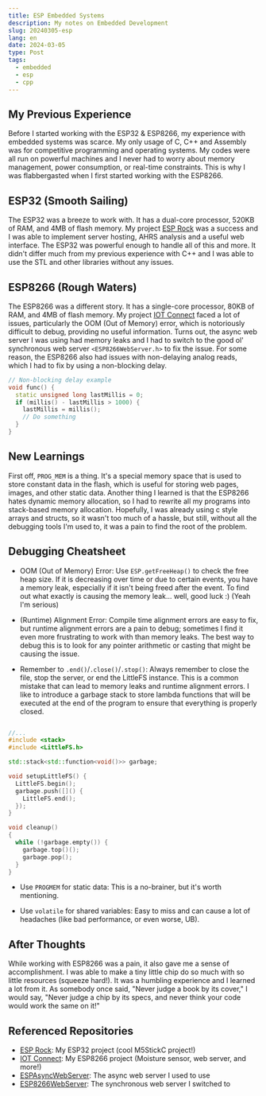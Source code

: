 ```yaml
---
title: ESP Embedded Systems
description: My notes on Embedded Development
slug: 20240305-esp
lang: en
date: 2024-03-05
type: Post
tags:
  - embedded
  - esp
  - cpp
---
```


## My Previous Experience

Before I started working with the ESP32 & ESP8266, my experience with embedded systems was scarce. My only usage of
C, C++ and Assembly was for competitive programming and operating systems. My codes were all run on powerful machines
and I never had to worry about memory management, power consumption, or real-time constraints. This is why I was
flabbergasted when I first started working with the ESP8266.

## ESP32 (Smooth Sailing)

The ESP32 was a breeze to work with. It has a dual-core processor, 520KB of RAM, and 4MB of flash memory. My project
[ESP Rock](https://github.com/algasami/esp_rock) was a success and I was able to implement server hosting, AHRS analysis
and a useful web interface. The ESP32 was powerful enough to handle all of this and more. It didn't differ much from my
previous experience with C++ and I was able to use the STL and other libraries without any issues.

## ESP8266 (Rough Waters)

The ESP8266 was a different story. It has a single-core processor, 80KB of RAM, and 4MB of flash memory. My project
[IOT Connect](https://github.com/algasami/iot_connect) faced a lot of issues, particularly the OOM (Out of Memory) error,
which is notoriously difficult to debug, providing no useful information. Turns out, the async web server I was using
had memory leaks and I had to switch to the good ol' synchronous web server `<ESP8266WebServer.h>` to fix the issue.
For some reason, the ESP8266 also had issues with non-delaying analog reads, which I had to fix by using a non-blocking
delay.

```cpp
// Non-blocking delay example
void func() {
  static unsigned long lastMillis = 0;
  if (millis() - lastMillis > 1000) {
    lastMillis = millis();
    // Do something
  }
}
```

## New Learnings

First off, `PROG_MEM` is a thing. It's a special memory space that is used to store constant data in the flash, which is
useful for storing web pages, images, and other static data. Another thing I learned is that the ESP8266 hates dynamic
memory allocation, so I had to rewrite all my programs into stack-based memory allocation. Hopefully, I was already using
c style arrays and structs, so it wasn't too much of a hassle, but still, without all the debugging tools I'm used to,
it was a pain to find the root of the problem.

## Debugging Cheatsheet

- OOM (Out of Memory) Error: Use `ESP.getFreeHeap()` to check the free heap size. If it is decreasing over time or due
  to certain events, you have a memory leak, especially if it isn't being freed after the event. To find out what exactly
  is causing the memory leak... well, good luck :) (Yeah I'm serious)

- (Runtime) Alignment Error: Compile time alignment errors are easy to fix, but runtime alignment errors are a pain to
  debug; sometimes I find it even more frustrating to work with than memory leaks. The best way to debug this is to
  look for any pointer arithmetic or casting that might be causing the issue.

- Remember to `.end()`/`.close()`/`.stop()`: Always remember to close the file, stop the server, or end the LittleFS
  instance. This is a common mistake that can lead to memory leaks and runtime alignment errors. I like to introduce
  a garbage stack to store lambda functions that will be executed at the end of the program to ensure that everything
  is properly closed.

```cpp

//...
#include <stack>
#include <LittleFS.h>

std::stack<std::function<void()>> garbage;

void setupLittleFS() {
  LittleFS.begin();
  garbage.push([]() {
    LittleFS.end();
  });
}

void cleanup()
{
  while (!garbage.empty()) {
    garbage.top()();
    garbage.pop();
  }
}
```

- Use `PROGMEM` for static data: This is a no-brainer, but it's worth mentioning.

- Use `volatile` for shared variables: Easy to miss and can cause a lot of headaches (like bad performance, or even
  worse, UB).

## After Thoughts

While working with ESP8266 was a pain, it also gave me a sense of accomplishment. I was able to make a tiny little chip
do so much with so little resources (squeeze hard!). It was a humbling experience and I learned a lot from it. As somebody
once said, "Never judge a book by its cover," I would say, "Never judge a chip by its specs, and never think your code
would work the same on it!"

## Referenced Repositories

- [ESP Rock](https://github.com/algasami/esp_rock): My ESP32 project (cool M5StickC project!)
- [IOT Connect](https://github.com/algasami/iot_connect): My ESP8266 project (Moisture sensor, web server, and more!)
- [ESPAsyncWebServer](https://github.com/me-no-dev/ESPAsyncWebServer): The async web server I used to use
- [ESP8266WebServer](https://github.com/esp8266/Arduino/tree/master/libraries/ESP8266WebServer): The synchronous web
  server I switched to
